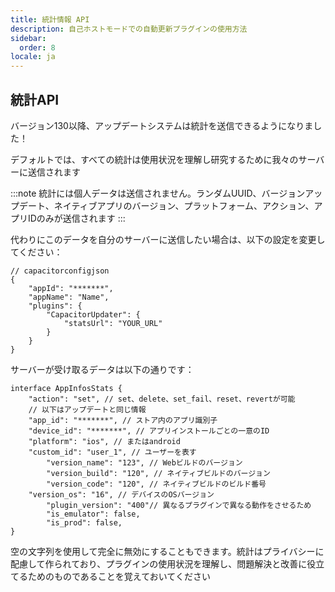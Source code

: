 ```yaml
---
title: 統計情報 API
description: 自己ホストモードでの自動更新プラグインの使用方法
sidebar:
  order: 8
locale: ja
---
```



## 統計API

バージョン130以降、アップデートシステムは統計を送信できるようになりました！

デフォルトでは、すべての統計は使用状況を理解し研究するために我々のサーバーに送信されます

:::note
統計には個人データは送信されません。ランダムUUID、バージョンアップデート、ネイティブアプリのバージョン、プラットフォーム、アクション、アプリIDのみが送信されます
:::

代わりにこのデータを自分のサーバーに送信したい場合は、以下の設定を変更してください：

```tsx
// capacitorconfigjson
{
	"appId": "*******",
	"appName": "Name",
	"plugins": {
		"CapacitorUpdater": {
			"statsUrl": "YOUR_URL"
		}
	}
}
```

サーバーが受け取るデータは以下の通りです：

```tsx
interface AppInfosStats {
	"action": "set", // set、delete、set_fail、reset、revertが可能
	// 以下はアップデートと同じ情報
	"app_id": "*******", // ストア内のアプリ識別子
	"device_id": "*******", // アプリインストールごとの一意のID
	"platform": "ios", // またはandroid
	"custom_id": "user_1", // ユーザーを表す
        "version_name": "123", // Webビルドのバージョン
        "version_build": "120", // ネイティブビルドのバージョン
        "version_code": "120", // ネイティブビルドのビルド番号
	"version_os": "16", // デバイスのOSバージョン
        "plugin_version": "400"// 異なるプラグインで異なる動作をさせるため
        "is_emulator": false,
    	"is_prod": false,
}
```

空の文字列を使用して完全に無効にすることもできます。統計はプライバシーに配慮して作られており、プラグインの使用状況を理解し、問題解決と改善に役立てるためのものであることを覚えておいてください

<LinkCard
	title="アップデートの取り扱い"
	href="/docs/plugin/self-hosted/handling-updates/"
/>
